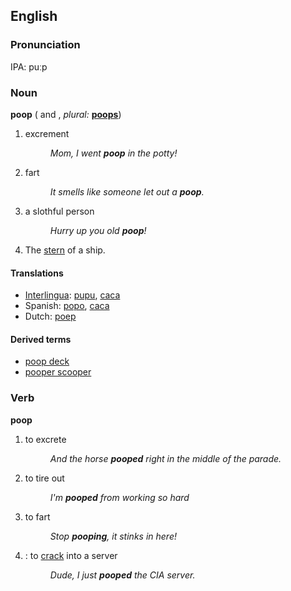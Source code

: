 ==English==

===Pronunciation===
IPA: puːp
{{rfap}}

===Noun===
'''poop'''  ({{uncountable}} and {{countable}}, ''plural:'' '''[[poops]]''')

# excrement
#:''Mom, I went '''poop''' in the potty!''
# fart
#:''It smells like someone let out a '''poop'''.''
# a slothful person
#:''Hurry up you old '''poop'''!'' 
# The [[stern]] of a ship.

====Translations====
*[[Interlingua]]: [[pupu]], [[caca]]
*Spanish: [[popo]], [[caca]]
*Dutch: [[poep]]

====Derived terms====
* [[poop deck]]
* [[pooper scooper]]

===Verb===
'''poop'''
{{en-infl-reg-consonant|poop||}}

# to excrete
#:''And the horse '''pooped''' right in the middle of the parade.''
# to tire out
#:''I'm '''pooped''' from working so hard''
# to fart
#:''Stop '''pooping''', it stinks in here!''
# {{computing}}: to [[crack]] into a server
#:''Dude, I just '''pooped''' the CIA server.''